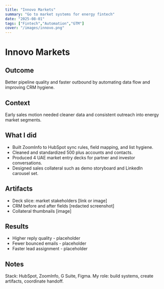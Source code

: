 ```yaml
---
title: "Innovo Markets"
summary: "Go to market systems for energy fintech"
date: "2025-08-01"
tags: ["Fintech","Automation","GTM"]
cover: "/images/innovo.png"
---
```


# Innovo Markets

## Outcome

Better pipeline quality and faster outbound by automating data flow and improving CRM hygiene.

## Context

Early sales motion needed cleaner data and consistent outreach into energy market segments.

## What I did

- Built ZoomInfo to HubSpot sync rules, field mapping, and list hygiene.
- Cleaned and standardized 500 plus accounts and contacts.
- Produced 4 UAE market entry decks for partner and investor conversations.
- Designed sales collateral such as demo storyboard and LinkedIn carousel set.

## Artifacts

- Deck slice: market stakeholders [link or image]
- CRM before and after fields [redacted screenshot]
- Collateral thumbnails [image]

## Results

- Higher reply quality - placeholder
- Fewer bounced emails - placeholder
- Faster lead assignment - placeholder

## Notes

Stack: HubSpot, ZoomInfo, G Suite, Figma. My role: build systems, create artifacts, coordinate handoff.
